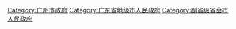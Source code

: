 {{Catmore}}

[[Category:广州市政府|Category:广州市政府]]
[[Category:广东省地级市人民政府|Category:广东省地级市人民政府]]
[[Category:副省级省会市人民政府|Category:副省级省会市人民政府]]